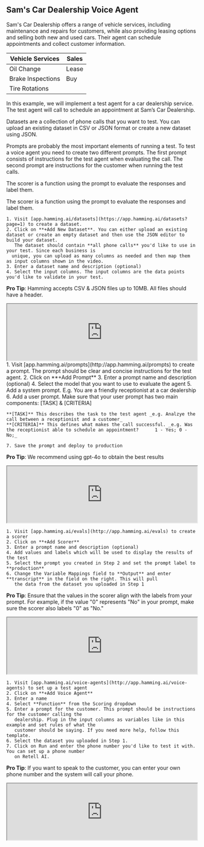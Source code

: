 ## Sam's Car Dealership Voice Agent

Sam's Car Dealership offers a range of vehicle services, including maintenance and repairs for customers, while also providing leasing options and selling both new and used cars. Their agent can schedule appointments and collect customer information.

| Vehicle Services  | Sales     | 
|------------|------------------|
| Oil Change | Lease            |
| Brake Inspections | Buy       |
| Tire Rotations |              | 


In this example, we will implement a test agent for a car dealership service. The test agent will call to schedule an appointment at Sam’s Car Dealership.


<CardGroup>
  
  <Card 
  title="Datasets" 
  icon="square-1">
  Datasets are a collection of phone calls that you want to test. You can upload an existing dataset in CSV or JSON format or create a new 
  dataset using JSON.
  </Card>

  <Card 
  title="Prompts" 
  icon="square-2">
  Prompts are probably the most important elements of running a test. To test a voice agent you need to create two different prompts. The first prompt consists of instructions for the test agent when evaluating the call. The second prompt are instructions for the customer when running the test calls.
  </Card>

  <Card 
  title="Scorer" 
  icon="square-3">
  The scorer is a function using the prompt to evaluate the responses and label them. 
  </Card>

<Card 
  title="Voice Agents" 
  icon="square-4">
  The scorer is a function using the prompt to evaluate the responses and label them. 
  </Card>

</CardGroup>


<Steps>
  <Step title= "Create A Dataset">
    
    1. Visit [app.hamming.ai/datasets](https://app.hamming.ai/datasets?page=1) to create a dataset.
    2. Click on **+Add New Dataset**. You can either upload an existing dataset or create an empty dataset and then use the JSON editor to build your dataset.
       The dataset should contain **all phone calls** you'd like to use in your test. Since each business is 
      unique, you can upload as many columns as needed and then map them as input columns shown in the video.
    3. Enter a dataset name and description (optional)
    4. Select the input columns. The input columns are the data points you'd like to validate in your test.

<Tip>

**Pro Tip**: Hamming accepts CSV & JSON files up to 10MB. All files should have a header.

</Tip>

<iframe src="https://drive.google.com/file/d/1NgsQL6KXKV3_Dh0f2JbtdW8_9iMSNCuA/preview" width="100%" height="auto" allowfullscreen></iframe>

  </Step>

 <Step title="Create A Prompt" >
    1. Visit [app.hamming.ai/prompts](http://app.hamming.ai/prompts) to create a prompt.
       The prompt should be clear and concise instructions for the test agent.  
    2. Click on **+Add Prompt**
    3. Enter a prompt name and description (optional)
    4. Select the model that you want to use to evaluate the agent
    5. Add a system prompt. E.g. You are a friendly receptionist at a car dealership
    6. Add a user prompt. Make sure that your user prompt has two main components: [TASK] & [CRITERIA]  

    **[TASK]** This describes the task to the test agent _e.g. Analzye the call between a receptionist and a customer_
    **[CRITERIA]** This defines what makes the call successful. _e.g. Was the receptionist able to schedule an appointment?      1 - Yes; 0 - No;_

    7. Save the prompt and deploy to production

<Tip>

**Pro Tip**: We recommend using gpt-4o to obtain the best results

</Tip>
    
<iframe src="https://drive.google.com/file/d/15uCzThN6qKbA52YQ1w6qnSV7Hh_suMOo/preview" width="100%" height="auto" allowfullscreen></iframe>
 

  </Step>

<Step title="Create A Scorer">

    1. Visit [app.hamming.ai/evals](http://app.hamming.ai/evals) to create a scorer
    2. Click on **+Add Scorer**
    3. Enter a prompt name and description (optional)
    4. Add values and labels which will be used to display the results of the test
    5. Select the prompt you created in Step 2 and set the prompt label to **production**
    6. Change the Variable Mappings field to **Output** and enter **transcript** in the field on the right. This will pull 
       the data from the dataset you uploaded in Step 1

<Tip>

**Pro Tip**: Ensure that the values in the scorer align with the labels from your prompt. For example, if the value "0" represents "No" in your prompt, make sure the scorer also labels "0" as "No."

</Tip>

<iframe src="https://drive.google.com/file/d/15axxImJMGy14Yg4LaJx7pJnTv-Y50Qpd/preview" width="100%" height="auto" allowfullscreen></iframe>

  </Step>

<Step title="Create A Voice Agent">

    1. Visit [app.hamming.ai/voice-agents](http://app.hamming.ai/voice-agents) to set up a test agent
    2. Click on **+Add Voice Agent**
    3. Enter a name 
    4. Select **Function** from the Scoring dropdown
    5. Enter a prompt for the customer. This prompt should be instructions for the customer calling the 
       dealership. Plug in the input columns as variables like in this example and set rules of what the
       customer should be saying. If you need more help, follow this template.
    6. Select the dataset you uploaded in Step 1.
    7. Click on Run and enter the phone number you'd like to test it with. You can set up a phone number
       on Retell AI. 

<Tip>

**Pro Tip**: If you want to speak to the customer, you can enter your own phone number and the system will call your phone. 

</Tip>

<iframe src="https://drive.google.com/file/d/1mz20o2lDraIasmBO0ZVU7Xzfd3ej2yDZ/preview" width="100%" height="auto" allowfullscreen></iframe>


  </Step>




</Steps>






